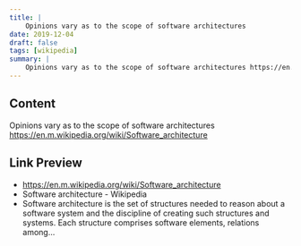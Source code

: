 ```yaml
---
title: |
    Opinions vary as to the scope of software architectures
date: 2019-12-04
draft: false
tags: [wikipedia]
summary: |
    Opinions vary as to the scope of software architectures https://en.m.wikipedia.org/wiki/Software_architecture
---
```


## Content

Opinions vary as to the scope of software architectures https://en.m.wikipedia.org/wiki/Software_architecture

## Link Preview

- https://en.m.wikipedia.org/wiki/Software_architecture
- Software architecture - Wikipedia
- Software architecture is the set of structures needed to reason about a software system and the discipline of creating such structures and systems. Each structure comprises software elements, relations among...
